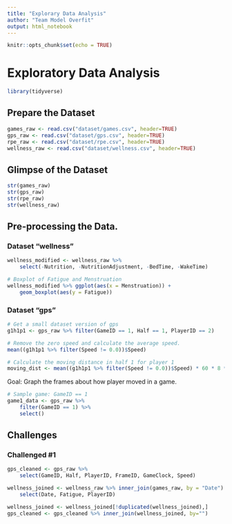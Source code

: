 ```yaml
---
title: "Explorary Data Analysis"
author: "Team Model Overfit"
output: html_notebook
---
```


```r
knitr::opts_chunk$set(echo = TRUE)
```


# Exploratory Data Analysis

```r
library(tidyverse)
```


## Prepare the Dataset

```r
games_raw <- read.csv("dataset/games.csv", header=TRUE)
gps_raw <- read.csv("dataset/gps.csv", header=TRUE)
rpe_raw <- read.csv("dataset/rpe.csv", header=TRUE)
wellness_raw <- read.csv("dataset/wellness.csv", header=TRUE)
```

## Glimpse of the Dataset

```r
str(games_raw)
str(gps_raw)
str(rpe_raw)
str(wellness_raw)
```

## Pre-processing the Data. 

### Dataset "wellness"

```r
wellness_modified <- wellness_raw %>%
    select(-Nutrition, -NutritionAdjustment, -BedTime, -WakeTime)
```

```r
# Boxplot of Fatigue and Menstruation
wellness_modified %>% ggplot(aes(x = Menstruation)) +
    geom_boxplot(aes(y = Fatigue))
```


### Dataset "gps"

```r
# Get a small dataset version of gps
g1h1p1 <- gps_raw %>% filter(GameID == 1, Half == 1, PlayerID == 2)

# Remove the zero speed and calculate the average speed.
mean((g1h1p1 %>% filter(Speed != 0.0))$Speed)

# Calculate the moving distance in half 1 for player 1
moving_dist <- mean((g1h1p1 %>% filter(Speed != 0.0))$Speed) * 60 * 8 * 45/60
```

Goal: Graph the frames about how player moved in a game. 

```r
# Sample game: GameID == 1
game1_data <- gps_raw %>% 
    filter(GameID == 1) %>%
    select()
```

## Challenges

### Challenged #1

```r
gps_cleaned <- gps_raw %>%
    select(GameID, Half, PlayerID, FrameID, GameClock, Speed)

wellness_joined <- wellness_raw %>% inner_join(games_raw, by = "Date") %>%
    select(Date, Fatigue, PlayerID)

wellness_joined <- wellness_joined[!duplicated(wellness_joined),]
gps_cleaned <- gps_cleaned %>% inner_join(wellness_joined, by="")
```
























































